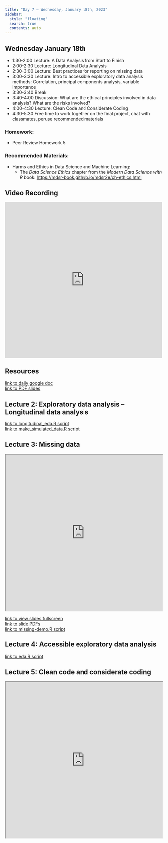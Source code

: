 ```yaml
---
title: "Day 7 — Wednesday, January 18th, 2023"
sidebar:
  style: "floating"
  search: true
  contents: auto
---
```


## Wednesday January 18th

  * 1:30-2:00 Lecture: A Data Analysis from Start to Finish 
  * 2:00-2:30 Lecture: Longitudinal Data Analysis
  * 2:30-3:00 Lecture: Best practices for reporting on missing data
  * 3:00-3:30 Lecture: Intro to accessible exploratory data analysis methods: Correlation, principal components analysis, variable importance
  * 3:30-3:40 Break
  * 3:40-4:00 Discussion: What are the ethical principles involved in data analysis? What are the risks involved?
  * 4:00-4:30 Lecture: Clean Code and Considerate Coding
  * 4:30-5:30 Free time to work together on the final project, chat with classmates, peruse recommended materials

### Homework: 

  * Peer Review Homework 5

### Recommended Materials: 

  * Harms and Ethics in Data Science and Machine Learning: 
    * The *Data Science Ethics* chapter from the *Modern Data Science with R* book: <https://mdsr-book.github.io/mdsr2e/ch-ethics.html>

    
## Video Recording
<iframe width="100%" height="500" src="https://www.youtube.com/embed/64LwElkfOuU" title="YouTube video player" frameborder="0" allow="accelerometer; autoplay; clipboard-write; encrypted-media; gyroscope; picture-in-picture; web-share" allowfullscreen></iframe>

## Resources

<a href="https://docs.google.com/document/d/1o8D9B5oy0xmaiFj6EM9oy75ijuN5LZHQQDVI_AxRtxo/edit?usp=sharing_eil_se_dm&ts=63c83998"> link to daily google doc </a>
<br>
<a href="https://drive.google.com/drive/folders/1hrSSk28uLum6r6LsXOhSB7z0TEUQrypR?usp=share_link"> link to PDF slides</a>

## Lecture 2: Exploratory data analysis -- Longitudinal data analysis
<a href="https://github.com/ID529/lectures/blob/69d500e7d0ecc02e0b5a1bbceb17c11fd3fa19db/day7/lecture2-longitudinal-data-analysis/longitudinal_eda.R"> link to longitudinal_eda.R script <a>
<br>
<a href="https://github.com/ID529/lectures/blob/69d500e7d0ecc02e0b5a1bbceb17c11fd3fa19db/day7/lecture2-longitudinal-data-analysis/make_simulated_data.R"> link to make_simulated_data.R script </a>

## Lecture 3: Missing data
<iframe src="https://id529.github.io/lectures/day7/lecture2-missing-data/missing-data.html" width="100%" height="500px"></iframe>
<a href="https://id529.github.io/lectures/day7/lecture2-missing-data/missing-data.html" >link to view slides fullscreen</a>
<br>
<a href="https://drive.google.com/file/d/1hXNs3z-491eOBDo3H5pvogbax1O8oM1R/view?usp=share_link" > link to slide PDFs </a>
<br>
<a href = "https://github.com/ID529/lectures/blob/69d500e7d0ecc02e0b5a1bbceb17c11fd3fa19db/day7/lecture2-missing-data/missing-demo.R" > link to missing-demo.R script </a>

## Lecture 4: Accessible exploratory data analysis

<a href= "https://github.com/ID529/lectures/blob/69d500e7d0ecc02e0b5a1bbceb17c11fd3fa19db/day7/lecture3-accessible-eda/eda.R"> link to eda.R script </a>

## Lecture 5: Clean code and considerate coding 
<iframe src="https://id529.github.io/lectures/day7/lecture4-clean-code-and-considerate-coding/clean_code.html" width="100%" height="500px"></iframe>